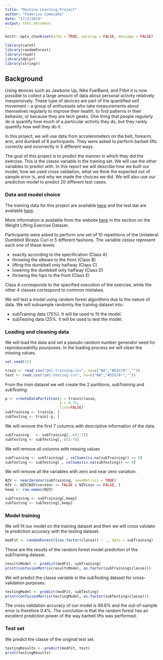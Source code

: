```yaml
---
title: "Machine Learning Project"
author: "Federico Comesaña"
date: "17/2/2019"
output: html_document
---
```


```r
knitr::opts_chunk$set(echo = TRUE, warning = FALSE, message = FALSE)

library(caret)
library(randomForest)
library(readr)
library(dplyr)
library(stringr)
```

## Background

Using devices such as Jawbone Up, Nike FuelBand, and Fitbit it is now possible to collect a large amount of data about personal activity relatively inexpensively. These type of devices are part of the quantified self movement – a group of enthusiasts who take measurements about themselves regularly to improve their health, to find patterns in their behavior, or because they are tech geeks. One thing that people regularly do is quantify how much of a particular activity they do, but they rarely quantify how well they do it. 

In this project, we will use data from accelerometers on the belt, forearm, arm, and dumbell of 6 participants. They were asked to perform barbell lifts correctly and incorrectly in 5 different ways.

The goal of this project is to predict the manner in which they did the exercise. This is the *classe* variable in the training set. We will use the other variables to predict with. In this report we will describe how we built our model, how we used cross validation, what we think the expected out of sample error is, and why we made the choices we did. We will also use our prediction model to predict 20 different test cases.


### Data and model choice

The training data for this project are available [here](https://d396qusza40orc.cloudfront.net/predmachlearn/pml-training.csv) and the test dat are available [here](https://d396qusza40orc.cloudfront.net/predmachlearn/pml-testing.csv). 

More information is available from the website [here](http://groupware.les.inf.puc-rio.br/har) in the section on the Weight Lifting Exercise Dataset.

Participants were asked to perform one set of 10 repetitions of the Unilateral Dumbbell Biceps Curl in 5 different fashions. The variable *classe* represent each one of these levels:  

* exactly according to the specification (Class A)
* throwing the elbows to the front (Class B)
* lifting the dumbbell only halfway (Class C)
* lowering the dumbbell only halfway (Class D)
* throwing the hips to the front (Class E)

Class A corresponds to the specified execution of the exercise, while the other 4 classes correspond to common mistakes.

We will test a model using random forest algorithms due to the nature of data. We will subsample randomly the training dataset into: 

* subTraining data (75%). It will be used to fit the model.
* subTesting data (25%. It will be used to test the model.


### Loading and cleaning data

We will load the data and set a pseudo-random number generator seed for reproduceability pourposes. In the loading process we will clean the missing values.

```r
set.seed(32)

train <- read_csv("pml-training.csv", na=c("NA","#DIV/0!",""))
test <- read_csv("pml-testing.csv", na=c("NA","#DIV/0!",""))
```

From the *train* dataset we will create the 2 partitions, *subTraining* and *subTesting*.

```r
p <- createDataPartition(y = train$classe, 
                         p = 0.75, 
                         list=FALSE)
subTraining <- train[p, ]
subTesting <- train[-p, ]
```

We will remove the first 7 columns with descriptive information of the data.

```r
subTraining   <- subTraining[,-c(1:7)]
subTesting <- subTesting[,-c(1:7)]
```

We will remove all columns with missing values

```r
subTraining <- subTraining[ , colSums(is.na(subTraining)) == 0]
subTesting <- subTesting[ , colSums(is.na(subTesting)) == 0]
```

We will remove all the variables with zero and near zero variation. 

```r
NZV <- nearZeroVar(subTraining, saveMetrics = TRUE)
NZV <- NZV[NZV$zeroVar == FALSE & NZV$nzv == FALSE, ]
keep <- row.names(NZV)

subTraining <- subTraining[,keep]
subTesting <- subTesting[,keep]

```

### Model training

We will fit our model on the training dataset and then we will cross validate te prediction accuracy with the testing dataset.

```r
modFit <- randomForest(I(as.factor(classe)) ~ ., data = subTraining)
```

These are the results of the random forest model prediction of the subTraining dataset.

```r
resultsModel <- predict(modFit, subTraining)
print(confusionMatrix(resultsModel, as.factor(subTraining$classe)))
```
We will predict the classe variable in the subTesting dataset for cross-validation purposes.

```r
testingModel <- predict(modFit, subTesting)
print(confusionMatrix(testingModel, as.factor(subTesting$classe)))
```

The cross validation accuracy of our model is 99.6% and the out-of-sample error is therefore 0.4%. The conclution is that the random forest has an excellent prediction power of the way barbell lifts was performed.

### Test set

We predict the classe of the original test set.

```r
testingResults <- predict(modFit, test)
print(testingResults)
```
